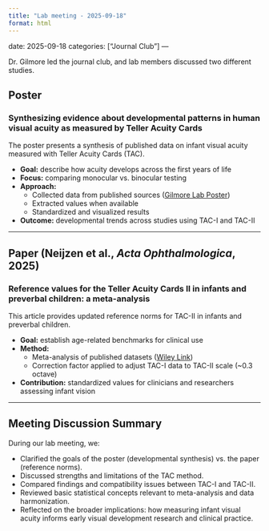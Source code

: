 ```yaml
---
title: "Lab meeting - 2025-09-18"
format: html
---
```

date: 2025-09-18
categories: ["Journal Club"]
---

Dr. Gilmore led the journal club, and lab members discussed two different studies.

## Poster

### Synthesizing evidence about developmental patterns in human visual acuity as measured by Teller Acuity Cards

The poster presents a synthesis of published data on infant visual acuity measured with Teller Acuity Cards (TAC).

- **Goal:** describe how acuity develops across the first years of life
- **Focus:** comparing monocular vs. binocular testing
- **Approach:**
  - Collected data from published sources ([Gilmore Lab Poster](https://gilmore-lab.github.io/vss-2025-poster/vss-2025-poster.pdf))
  - Extracted values when available
  - Standardized and visualized results
- **Outcome:** developmental trends across studies using TAC-I and TAC-II

---

## Paper (Neijzen et al., *Acta Ophthalmologica*, 2025)

### Reference values for the Teller Acuity Cards II in infants and preverbal children: a meta-analysis

This article provides updated reference norms for TAC-II in infants and preverbal children.

- **Goal:** establish age-related benchmarks for clinical use
- **Method:**
  - Meta-analysis of published datasets ([Wiley Link](https://onlinelibrary.wiley.com/doi/10.1111/aos.17447))
  - Correction factor applied to adjust TAC-I data to TAC-II scale (~0.3 octave)
- **Contribution:** standardized values for clinicians and researchers assessing infant vision

---

## Meeting Discussion Summary

During our lab meeting, we:

- Clarified the goals of the poster (developmental synthesis) vs. the paper (reference norms).
- Discussed strengths and limitations of the TAC method.
- Compared findings and compatibility issues between TAC-I and TAC-II.
- Reviewed basic statistical concepts relevant to meta-analysis and data harmonization.
- Reflected on the broader implications: how measuring infant visual acuity informs early visual development research and clinical practice.

